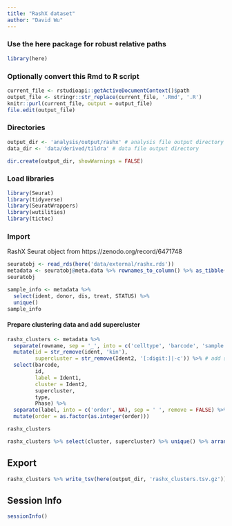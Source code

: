 ```yaml
---
title: "RashX dataset"
author: "David Wu"
---
```


### Use the here package for robust relative paths
```r
library(here)
```

### Optionally convert this Rmd to R script 
```r
current_file <- rstudioapi::getActiveDocumentContext()$path
output_file <- stringr::str_replace(current_file, '.Rmd', '.R')
knitr::purl(current_file, output = output_file)
file.edit(output_file)
```

### Directories
```r
output_dir <- 'analysis/output/rashx' # analysis file output directory
data_dir <- 'data/derived/tildra' # data file output directory

dir.create(output_dir, showWarnings = FALSE)
```

### Load libraries
```r
library(Seurat) 
library(tidyverse)
library(SeuratWrappers)
library(wutilities)
library(tictoc)
```

### Import
RashX Seurat object from https://zenodo.org/record/6471748
```r
seuratobj <- read_rds(here('data/external/rashx.rds'))
metadata <- seuratobj@meta.data %>% rownames_to_column() %>% as_tibble()
seuratobj
```
```r
sample_info <- metadata %>% 
  select(ident, donor, dis, treat, STATUS) %>% 
  unique()
sample_info
```

#### Prepare clustering data and add supercluster
```r
rashx_clusters <- metadata %>% 
  separate(rowname, sep = '_', into = c('celltype', 'barcode', 'sample', 'sample_id')) %>% 
  mutate(id = str_remove(ident, 'kin'),
         supercluster = str_remove(Ident2, '[:digit:]|-c')) %>% # add supercluster
  select(barcode, 
         id,
         label = Ident1, 
         cluster = Ident2, 
         supercluster,
         type,
         Phase) %>% 
  separate(label, into = c('order', NA), sep = ' ', remove = FALSE) %>% 
  mutate(order = as.factor(as.integer(order))) 

rashx_clusters 
```

```r
rashx_clusters %>% select(cluster, supercluster) %>% unique() %>% arrange(supercluster)
```

## Export
```r
rashx_clusters %>% write_tsv(here(output_dir, 'rashx_clusters.tsv.gz'))
```

## Session Info
```r
sessionInfo()
```



